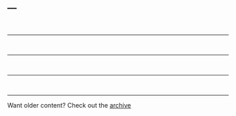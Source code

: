 ---
---

<script>
  $(document).ready(function(){
  
  $("#post1").load("../posts/statsvsdata.html div.main-container",
    function(){
      $("#post1").find(".navbar").remove();
    });
  
  $("#post2").load("../posts/beamerPresentations.html div.main-container",
    function(){
      $("#post2").find(".navbar").remove();
    });
  
  $("#post3").load("../posts/startRMarkdown.html div.main-container",
    function(){
      $("#post3").find(".navbar").remove();
    });
  
  $("#post4").load("../posts/knitEnginePost.html div.main-container",
    function(){
      $("#post4").find(".navbar").remove();
    });
  
});
</script>

<div id='post1' class = "well"></div>
<br><hr>
<div id='post2' class = "well"></div>
<br><hr>
<div id='post3' class = "well"></div>
<br><hr>
<div id="post4' class = "well"></div>
<br><hr>
Want older content? Check out the [archive](posts/archive.html)